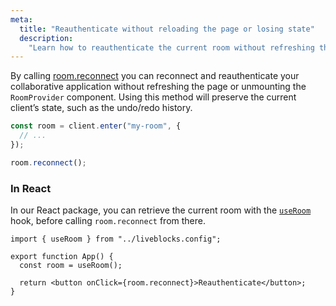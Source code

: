 ```yaml
---
meta:
  title: "Reauthenticate without reloading the page or losing state"
  description:
    "Learn how to reauthenticate the current room without refreshing the page"
---
```


By calling
[room.reconnect](/docs/api-reference/liveblocks-client#Room.reconnect) you can
reconnect and reauthenticate your collaborative application without refreshing
the page or unmounting the `RoomProvider` component. Using this method will
preserve the current client’s state, such as the undo/redo history.

```ts highlight="5"
const room = client.enter("my-room", {
  // ...
});

room.reconnect();
```

### In React

In our React package, you can retrieve the current room with the
[`useRoom`](/docs/api-reference/liveblocks-react#useRoom) hook, before calling
`room.reconnect` from there.

```tsx highlight="4,6"
import { useRoom } from "../liveblocks.config";

export function App() {
  const room = useRoom();

  return <button onClick={room.reconnect}>Reauthenticate</button>;
}
```
